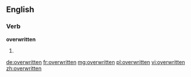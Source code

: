 ==English==

===Verb===
'''overwritten'''

# {{past participle of|overwrite}}

[[de:overwritten]]
[[fr:overwritten]]
[[mg:overwritten]]
[[pl:overwritten]]
[[vi:overwritten]]
[[zh:overwritten]]